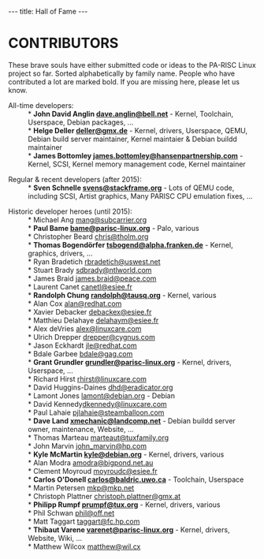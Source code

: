---
title: Hall of Fame
---

= CONTRIBUTORS =

These brave souls have either submitted code or ideas to the PA-RISC Linux project so far. Sorted alphabetically by family name.
People who have contributed a lot are marked bold. If you are missing here, please let us know.  


; All-time developers:
: * '''John David Anglin [mailto:dave.anglin@bell.net dave.anglin@bell.net]''' - Kernel, Toolchain, Userspace, Debian packages,  ...
: * '''Helge Deller [mailto:deller@gmx.de deller@gmx.de]''' - Kernel, drivers, Userspace, QEMU, Debian build server maintainer, Kernel maintaier & Debian buildd maintainer
: * '''James Bottomley [mailto:james.bottomley@hansenpartnership.com james.bottomley@hansenpartnership.com]''' - Kernel, SCSI, Kernel memory management code, Kernel maintainer


; Regular & recent developers (after 2015):
: * '''Sven Schnelle [mailto:svens@stackframe.org svens@stackframe.org]''' - Lots of QEMU code, including SCSI, Artist graphics, Many PARISC CPU emulation fixes, ... 


; Historic developer heroes (until 2015):
: * Michael Ang [mailto:mang@subcarrier.org mang@subcarrier.org]
: * '''Paul Bame [mailto:bame@parisc-linux.org bame@parisc-linux.org]''' - Palo, various
: * Christopher Beard [mailto:chris@tholm.org chris@tholm.org]<br />
: * '''Thomas Bogendörfer [mailto:tsbogend@alpha.franken.de tsbogend@alpha.franken.de]''' - Kernel, graphics, drivers, ...
: * Ryan Bradetich [mailto:rbradetich@uswest.net rbradetich@uswest.net]
: * Stuart Brady [mailto:sdbrady@ntlworld.com sdbrady@ntlworld.com]
: * James Braid [mailto:james.braid@peace.com james.braid@peace.com]
: * Laurent Canet [mailto:canetl@esiee.fr canetl@esiee.fr]
: * '''Randolph Chung [mailto:randolph@tausq.org randolph@tausq.org]''' - Kernel, various
: * Alan Cox [mailto:alan@redhat.com alan@redhat.com]
: * Xavier Debacker [mailto:debackex@esiee.fr debackex@esiee.fr]
: * Matthieu Delahaye [mailto:delahaym@esiee.fr delahaym@esiee.fr]
: * Alex deVries [mailto:alex@linuxcare.com alex@linuxcare.com]
: * Ulrich Drepper [mailto:drepper@cygnus.com drepper@cygnus.com]
: * Jason Eckhardt [mailto:jle@redhat.com jle@redhat.com]
: * Bdale Garbee [mailto:bdale@gag.com bdale@gag.com]
: * '''Grant Grundler [mailto:grundler@parisc-linux.org grundler@parisc-linux.org]''' - Kernel, drivers, Userspace, ...
: * Richard Hirst [mailto:rhirst@linuxcare.com rhirst@linuxcare.com]
: * David Huggins-Daines [mailto:dhd@eradicator.org dhd@eradicator.org]
: * Lamont Jones [mailto:lamont@debian.org lamont@debian.org] - Debian
: * David Kennedy[mailto:dkennedy@linuxcare.com dkennedy@linuxcare.com]
: * Paul Lahaie [mailto:pjlahaie@steamballoon.com pjlahaie@steamballoon.com]
: * '''Dave Land [mailto:xmechanic@landcomp.net xmechanic@landcomp.net]''' - Debian buildd server owner, maintenance, Website, ...
: * Thomas Marteau [mailto:marteaut@tuxfamily.org marteaut@tuxfamily.org]
: * John Marvin [mailto:john_marvin@hp.com john_marvin@hp.com]
: * '''Kyle McMartin [mailto:kyle@debian.org kyle@debian.org]''' - Kernel, drivers, various
: * Alan Modra [mailto:amodra@bigpond.net.au amodra@bigpond.net.au]
: * Clement Moyroud [mailto:moyroudc@esiee.fr moyroudc@esiee.fr]
: * '''Carlos O'Donell [mailto:carlos@baldric.uwo.ca carlos@baldric.uwo.ca]''' - Toolchain, Userspace
: * Martin Petersen [mailto:mkp@mkp.net mkp@mkp.net]<br />
: * Christoph Plattner [mailto:christoph.plattner@gmx.at christoph.plattner@gmx.at]
: * '''Philipp Rumpf [mailto:prumpf@tux.org prumpf@tux.org]''' - Kernel, drivers, various
: * Phil Schwan [mailto:phil@off.net phil@off.net]
: * Matt Taggart [mailto:taggart@fc.hp.com taggart@fc.hp.com]
: * '''Thibaut Varene [mailto:varenet@parisc-linux.org varenet@parisc-linux.org]''' - Kernel, drivers, Website, Wiki, ...
: * Matthew Wilcox [mailto:matthew@wil.cx matthew@wil.cx]